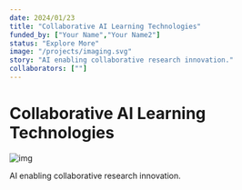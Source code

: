 ```yaml
---
date: 2024/01/23
title: "Collaborative AI Learning Technologies"
funded_by: ["Your Name","Your Name2"]
status: "Explore More"
image: "/projects/imaging.svg"
story: "AI enabling collaborative research innovation."
collaborators: [""]
---
```


# Collaborative AI Learning Technologies

![img](/projects/imaging.svg)

AI enabling collaborative research innovation.